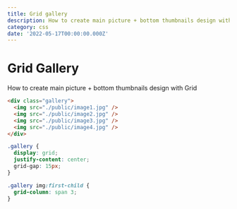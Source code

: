 ```yaml
---
title: Grid gallery
description: How to create main picture + bottom thumbnails design with Grid.
category: css
date: '2022-05-17T00:00:00.000Z'
---
```



# Grid Gallery
How to create main picture + bottom thumbnails design with Grid

<Divider />

```html
<div class="gallery">
  <img src="./public/image1.jpg" />
  <img src="./public/image2.jpg" />
  <img src="./public/image3.jpg" />
  <img src="./public/image4.jpg" />
</div>
```

```css
.gallery {
  display: grid;
  justify-content: center;
  grid-gap: 15px;
}

.gallery img:first-child {
  grid-column: span 3;
}
```

<UpdatedAt dateTime="2022-05-17T00:00:00.000Z" />
